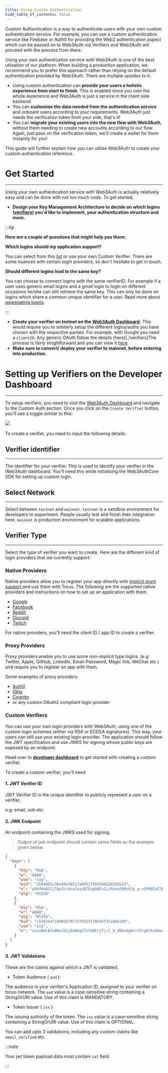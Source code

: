 ```yaml
---
title: Using Custom Authentication
hide_table_of_contents: false
---
```



Custom Authentication is a way to authenticate users with your own custom authentication service. For example, you can use a custom authentication
service like Firebase or Auth0 for providing the Web2 authentication aspect which can be passed on to Web3Auth via Verifiers and Web3Auth will proceed
with the process from there.

Using your own authentication service with Web3Auth is one of the best utlisation of our platform. When building a production application, we
recommend you to prefer this approach rather than relying on the default authentication provided by Web3Auth. There are multiple upsides to it:

- Using custom authentication can **provide your users a holistic experience from start to finish**. This is enabled since you own the whole
  experience and Web3Auth is just a service in the client side backend.
- You can **customise the data needed from the authentication service** and onboard users according to your requirements. Web3Auth just needs the
  verification token from your side, that's it!
- You can **migrate your existing users into the new flow with Web3Auth**, without them needing to create new accounts according to our flow. Again,
  just pass on the verification token, we'll create a wallet for them instantly for you!

This guide will further explain how you can utilise Web3Auth to create your custom authentication reference.

# Get Started

---

Using your own authentication service with Web3Auth is actually relatively easy and can be done with not too much code. To get started,

- **Design your Key Management Architecture to decide on which logins ([verifiers](./verifiers)) you'd like to implement, your authentication
  structure and more.**

:::tip

**Here are a couple of questions that might help you there:**

**Which logins should my application support?**

You can select from this [list](./verifiers) or use your own Custom Verifier. There are some nuances with certain login providers, so don't hesitate
to get in touch.

**Should different logins lead to the same key?**

You can choose to connect logins with the same verifierID. For example if a user uses generic email logins and a gmail login to login on different
occasions he/she can still retrieve the same key. This can only be done on logins which share a common unique identifier for a user. Read more about
[aggregating logins](./verifiers).

:::

- **Create your verifier on testnet on the [Web3Auth Dashboard](https://dashboard.web3auth.io).** This would require you to similarly setup the
  different logins/auths you have chosen with the respective parties. For example, with Google you need a `clientID`. Any generic OAuth follow the
  details (here)[./verifiers]The process is fairly strightforward and you can view it [here](/get-started/using-dashboard#creating-a-verifier).
- **Make sure to convert/ deploy your verifier to mainnet, before entering into production.**

# Setting up Verifiers on the Developer Dashboard

---

To setup verifiers, you need to visit the [Web3Auth Dashboard](https://dashboard.web3auth.io) and navigate to the Custom Auth section. Once you click
on the `Create Verifier` button, you'll see a toggle similar to this:

<div style={{ flexBasis: "300px", flexGrow: "1", textAlign: "center" }}>
  <img src={Image1} style={{ alignSelf: "center", maxWidth: "100%" }} />
</div>
<br />
To create a verifier, you need to input the following details:

## Verifier identifier

---

The identifier for your verifier. This is used to identify your verifier in the Web3Auth dashboard. You'll need this while initialising the
Web3AuthCore SDK for setting up custom login.

## Select Network

---

Select between `testnet` and `mainnet`. `testnet` is a sandbox environment for developers to experiment. People usually test and finish their
integration here. `mainnet` is production environment for scalable applications.

## Verifier Type

---

Select the type of verifier you want to create. Here are the different kind of login providers that we currently support:

### Native Providers

Native providers allow you to register your app directly with [implicit grant support ](https://oauth.net/2/grant-types/implicit/)and use them with
Torus. The following are the supported native providers and instructions on how to set up an application with them.

- [Google](https://support.google.com/googleapi/answer/6158849)
- [Facebook](https://developers.facebook.com/docs/apps)
- [Reddit](https://github.com/reddit-archive/reddit/wiki/oauth2)
- [Discord](https://discord.com/developers/docs/topics/oauth2)
- [Twitch](https://dev.twitch.tv/docs/authentication/#registration)

For native providers, you'll need the client ID / app ID to create a verifier.

### Proxy Providers

Proxy providers enable you to use some non-implicit type logins. \(e.g: Twitter, Apple, GitHub, LinkedIn, Email-Password, Magic link, WeChat etc.\)
and require you to register an app with them.

Some examples of proxy providers:

- [Auth0](https://auth0.com/docs/connections)
- [Okta](https://developer.okta.com/docs/concepts/social-login/)
- [Cognito](https://aws.amazon.com/cognito/getting-started/)
- or any custom OAuth2 compliant login provider

### Custom Verifiers

You can use your own login providers with Web3Auth, using one of the custom login schemes (either via RSA or ECDSA signatures). This way, your users
can still use your existing login provider. The application should follow the JWT specification and use JWKS for signing whose public keys are exposed
by an endpoint.

Head over to [**developer dashboard**](https://dashboard.web3auth.io) to get started with creating a custom verifier.

To create a custom verifier, you'll need

#### 1. JWT Verifier ID

JWT Verifier ID is the unique identifier to publicly represent a user on a verifier.

e.g: email, sub etc.

#### 2. JWK Endpoint

An endpoint containing the JWKS used for signing.

> Output of jwk endpoint should contain same fields as the example given below.

```json
{
  "keys": [
    {
      "kty": "RSA",
      "e": "AQAB",
      "use": "sig",
      "kid": "1bb9605c36e98e30117a69517569386830202b2d",
      "n": "pAbfKmQ1ljT6yZcrdxaJxqsB7EupbBFcCLiMzmuFQMuk3y_g-vVPR8ZwTJbalwBxD-vUPmxmZAVok_iNthw1mnW0POg3kEwtl1qambgNKlaTeO8S3D-KGlUNV6bU-JXbyquds7v8bQjmIQ5oXhwIQt6x55bEyZTOCQDl3ZHy1XxeBWFyiPUXXnqkO51EFeVNiMi8Ihue16UY_lIizhivl2C_UwJ0Ymx9eWJ-nefPBo7Lr_fIxh81NaLMB6t5L8123RSIaaIcR_r1H_ZbEe9VNTfnGdYS3A0u-pNS_bm5jRSBo1qt01OFu0xEsjcO7-NESTBr8w8SUqGK86tg9oQz5w",
      "alg": "RS256"
    },
    {
      "kty": "RSA",
      "e": "AQAB",
      "alg": "RS256",
      "kid": "c53624af1600da79f31f0314f205d4f37ad6e246",
      "use": "sig",
      "n": "sinuWOLB7u0NoJ5Cy92AUqC7clH0ErjTjrI_b_dBbndg0rrFZryKfbvH4ncZW_yQ9izl2mjLsjsBzVwAyzWIn83QRhTtisdV7k9AkhSGdNu-cG_qPkedhqFPIn_uyBnVpxksp8clMRALetdHncUqcTfhIpngQp_JxFHle0fNsylU510fH-iZfphLO9mMpq6eB5QGynttgpdsLxLuXe1CffNQya0pmtLkU4ATfVdXV_bMqzRxxbDOnzIaLjzUJdsMuScCTjQX93xdfzEu-Vk6zOpdkrBRUuopgAX1e8NPQz150XEOTInkh0Mfhw0t1GeB7zbbjYJDmCgYTIW1g4teBw"
    }
  ]
}
```

#### 3. JWT Validations

These are the claims against which a JWT is validated.

- Token Audience ( <code>aud</code> ):

The audience is your verifier's Applicaiton ID, assigned to your verifier on torus-network. The <code>aud</code> value is a case-sensitive string
containing a StringOrURI value. Use of this claim is MANDATORY.

- Token Issuer ( <code>iss</code> ):

The issuing authority of the token. The <code>iss</code> value is a case-sensitive string containing a StringOrURI value. Use of this claim is
OPTIONAL.

You can add upto 3 validations; including any custom claims like <code>email_verified</code> etc.

:::note

Your jwt token payload data must contain `iat` field.

:::
